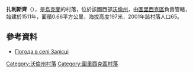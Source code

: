{{coord|51|14|0|N|24|26|8|E|scale:30000|display=title}}

'''扎利斯齊'''（{{lang-uk|Залісці}}），是[[烏克蘭|烏克蘭]]的村落，位於該國西部[[沃倫州|沃倫州]]，由[[圖里西克區|圖里西克區]]負責管轄，始建於1511年，面積0.66平方公里，海拔高度197米，2001年該村落人口65。

==參考資料==
* [http://weather.in.ua/ua/volynskaja/8361 Погода в селі Залісці] {{Wayback|url=http://weather.in.ua/ua/volynskaja/8361 |date=20160305215738 }}

[[Category:沃倫州村落|Category:沃倫州村落]]
[[Category:圖里西克區村落|Category:圖里西克區村落]]


{{Volyn-geo-stub}}